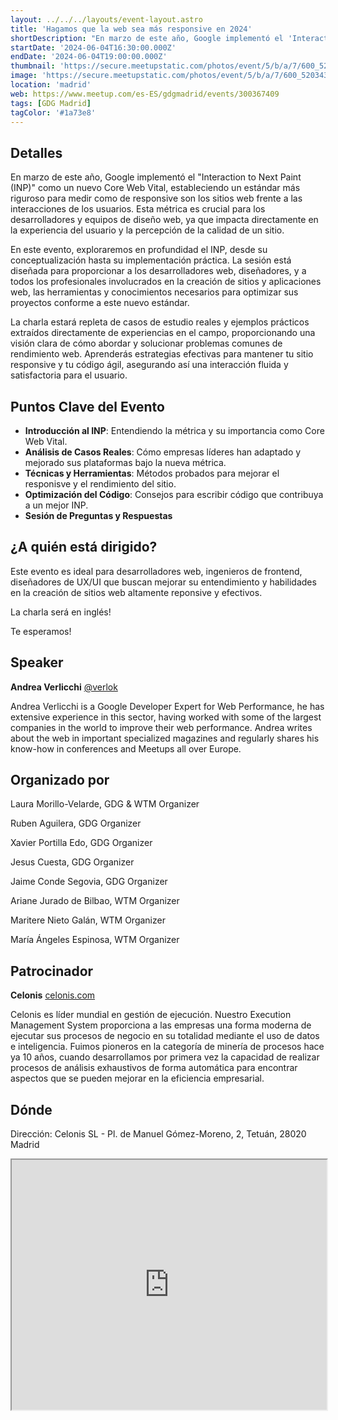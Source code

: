 ```yaml
---
layout: ../../../layouts/event-layout.astro
title: 'Hagamos que la web sea más responsive en 2024'
shortDescription: "En marzo de este año, Google implementó el 'Interaction to Next Paint (INP)' como un nuevo Core Web Vital. En este evento, exploraremos en profundidad el INP, desde su conceptualización hasta su implementación práctica."
startDate: '2024-06-04T16:30:00.000Z'
endDate: '2024-06-04T19:00:00.000Z'
thumbnail: 'https://secure.meetupstatic.com/photos/event/5/b/a/7/600_520343463.webp?w=384'
image: 'https://secure.meetupstatic.com/photos/event/5/b/a/7/600_520343463.webp?w=384'
location: 'madrid'
web: https://www.meetup.com/es-ES/gdgmadrid/events/300367409
tags: [GDG Madrid]
tagColor: '#1a73e8'
---
```


## Detalles

En marzo de este año, Google implementó el "Interaction to Next Paint (INP)" como un nuevo Core Web Vital, estableciendo un estándar más riguroso para medir como de responsive son los sitios web frente a las interacciones de los usuarios. Esta métrica es crucial para los desarrolladores y equipos de diseño web, ya que impacta directamente en la experiencia del usuario y la percepción de la calidad de un sitio.

En este evento, exploraremos en profundidad el INP, desde su conceptualización hasta su implementación práctica. La sesión está diseñada para proporcionar a los desarrolladores web, diseñadores, y a todos los profesionales involucrados en la creación de sitios y aplicaciones web, las herramientas y conocimientos necesarios para optimizar sus proyectos conforme a este nuevo estándar.

La charla estará repleta de casos de estudio reales y ejemplos prácticos extraídos directamente de experiencias en el campo, proporcionando una visión clara de cómo abordar y solucionar problemas comunes de rendimiento web. Aprenderás estrategias efectivas para mantener tu sitio responsive y tu código ágil, asegurando así una interacción fluida y satisfactoria para el usuario.

## Puntos Clave del Evento

- **Introducción al INP**: Entendiendo la métrica y su importancia como Core Web Vital.
- **Análisis de Casos Reales**: Cómo empresas líderes han adaptado y mejorado sus plataformas bajo la nueva métrica.
- **Técnicas y Herramientas**: Métodos probados para mejorar el responisve y el rendimiento del sitio.
- **Optimización del Código**: Consejos para escribir código que contribuya a un mejor INP.
- **Sesión de Preguntas y Respuestas**

## ¿A quién está dirigido?

Este evento es ideal para desarrolladores web, ingenieros de frontend, diseñadores de UX/UI que buscan mejorar su entendimiento y habilidades en la creación de sitios web altamente reponsive y efectivos.

La charla será en inglés!

Te esperamos!

## Speaker

**Andrea Verlicchi** [@verlok](https://twitter.com/verlok)

Andrea Verlicchi is a Google Developer Expert for Web Performance, he has extensive experience in this sector, having worked with some of the largest companies in the world to improve their web performance. Andrea writes about the web in important specialized magazines and regularly shares his know-how in conferences and Meetups all over Europe.

## Organizado por

Laura Morillo-Velarde, GDG & WTM Organizer

Ruben Aguilera, GDG Organizer

Xavier Portilla Edo, GDG Organizer

Jesus Cuesta, GDG Organizer

Jaime Conde Segovia, GDG Organizer

Ariane Jurado de Bilbao, WTM Organizer

Maritere Nieto Galán, WTM Organizer

María Ángeles Espinosa, WTM Organizer

## Patrocinador

**Celonis** [celonis.com](https://www.celonis.com/es/)

Celonis es líder mundial en gestión de ejecución. Nuestro Execution Management System proporciona a las empresas una forma moderna de ejecutar sus procesos de negocio en su totalidad mediante el uso de datos e inteligencia. Fuimos pioneros en la categoría de minería de procesos hace ya 10 años, cuando desarrollamos por primera vez la capacidad de realizar procesos de análisis exhaustivos de forma automática para encontrar aspectos que se pueden mejorar en la eficiencia empresarial.

## Dónde

Dirección: Celonis SL - Pl. de Manuel Gómez-Moreno, 2, Tetuán, 28020 Madrid

<iframe
  style="width: 100%; height: 400px;"
  height="400"
  allowfullscreen=""
  loading="lazy"
  referrerpolicy="no-referrer-when-downgrade"
  src="https://www.google.com/maps/embed?pb=!1m18!1m12!1m3!1d3036.2182550794637!2d-3.698681008242954!3d40.44830608007179!2m3!1f0!2f0!3f0!3m2!1i1024!2i768!4f13.1!3m3!1m2!1s0xd4229765f97a3f7%3A0xeb04f5a48e9a6815!2sCelonis%20SL!5e0!3m2!1ses!2ses!4v1712639970647!5m2!1ses!2ses"
  aria-label="Celonis SL - Pl. de Manuel Gómez-Moreno, 2, Tetuán, 28020 Madrid"
></iframe>
